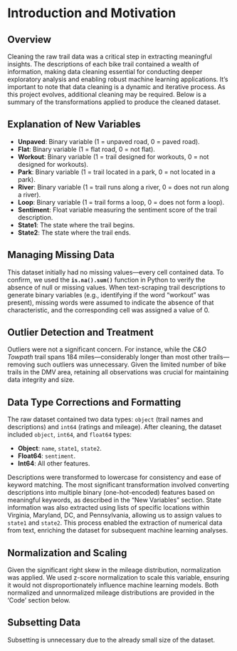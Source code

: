 # Introduction and Motivation

## Overview

Cleaning the raw trail data was a critical step in extracting meaningful insights. The descriptions of each bike trail contained a wealth of information, making data cleaning essential for conducting deeper exploratory analysis and enabling robust machine learning applications. It’s important to note that data cleaning is a dynamic and iterative process. As this project evolves, additional cleaning may be required. Below is a summary of the transformations applied to produce the cleaned dataset.

## Explanation of New Variables

- **Unpaved**: Binary variable (1 = unpaved road, 0 = paved road).
- **Flat**: Binary variable (1 = flat road, 0 = not flat).
- **Workout**: Binary variable (1 = trail designed for workouts, 0 = not designed for workouts).
- **Park**: Binary variable (1 = trail located in a park, 0 = not located in a park).
- **River**: Binary variable (1 = trail runs along a river, 0 = does not run along a river).
- **Loop**: Binary variable (1 = trail forms a loop, 0 = does not form a loop).
- **Sentiment**: Float variable measuring the sentiment score of the trail description.
- **State1**: The state where the trail begins.
- **State2**: The state where the trail ends.

## Managing Missing Data

This dataset initially had no missing values—every cell contained data. To confirm, we used the **`is.na().sum()`** function in Python to verify the absence of null or missing values. When text-scraping trail descriptions to generate binary variables (e.g., identifying if the word "workout" was present), missing words were assumed to indicate the absence of that characteristic, and the corresponding cell was assigned a value of 0.

## Outlier Detection and Treatment

Outliers were not a significant concern. For instance, while the *C&O Towpath* trail spans 184 miles—considerably longer than most other trails—removing such outliers was unnecessary. Given the limited number of bike trails in the DMV area, retaining all observations was crucial for maintaining data integrity and size.

## Data Type Corrections and Formatting

The raw dataset contained two data types: `object` (trail names and descriptions) and `int64` (ratings and mileage). After cleaning, the dataset included `object`, `int64`, and `float64` types:

- **Object**: `name`, `state1`, `state2`.
- **Float64**: `sentiment`.
- **Int64**: All other features.

Descriptions were transformed to lowercase for consistency and ease of keyword matching. The most significant transformation involved converting descriptions into multiple binary (one-hot-encoded) features based on meaningful keywords, as described in the "New Variables" section. State information was also extracted using lists of specific locations within Virginia, Maryland, DC, and Pennsylvania, allowing us to assign values to `state1` and `state2`. This process enabled the extraction of numerical data from text, enriching the dataset for subsequent machine learning analyses.

## Normalization and Scaling

Given the significant right skew in the mileage distribution, normalization was applied. We used z-score normalization to scale this variable, ensuring it would not disproportionately influence machine learning models. Both normalized and unnormalized mileage distributions are provided in the 'Code' section below.

## Subsetting Data

Subsetting is unnecessary due to the already small size of the dataset.
